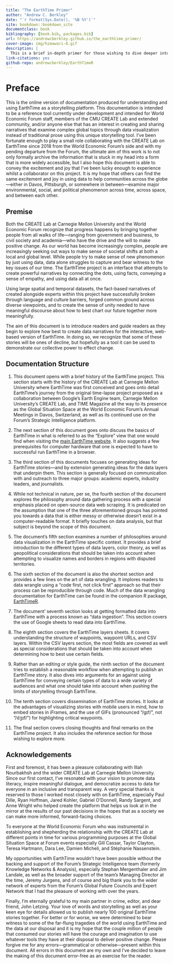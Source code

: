 ```yaml
--- 
title: "The EarthTime Primer"
author: "Andrew C. Berkley"
date: "`r format(Sys.Date(), '%B %Y')`"
site: bookdown::bookdown_site
documentclass: book
bibliography: [book.bib, packages.bib]
url: https://andrewcberkley.github.io/the_earthtime_primer/
cover-image: img/himawari-8.gif
description: |
  This is a brief in-depth primer for those wishing to dive deeper into the EarthTime project—a collaboration between the CREATE Lab at Carnegie Mellon University and the World Economic Forum—that allows individuals to examine major environmental, social, and political phenomenon across time, across space, and between each other.
link-citations: yes
github-repo: andrewcberkley/EarthTimeR
---
```


# Preface {-}

This is the online version of documentation produced for understanding and using EarthTime as a storytelling platform. This documentation is intended to be a reference tool currently under development and intended for World Economic Forum staff, members of the CMU CREATE Lab and extended community, and/or anyone else that has an interest in creating and sharing narratives that examine complex global topics through data visualization instead of traditional prose using this unique storytelling tool. I’ve been fortunate enough to play a small role collaborating with the CREATE Lab on EarthTime since 2018 from the World Economic Forum’s side and with my pending departure from the Forum, the ultimate aim of this work is to not only formally archive the information that is stuck in my head into a form that is more widely accessible, but I also hope this document is able to convey the excitement and joy that I’ve been lucky enough to experience whilst a collaborator on this project. It is my hope that others can find the same excitement and joy in using data to help communities across the globe—either in Davos, Pittsburgh, or somewhere in between—examine major environmental, social, and political phenomenon across time, across space, and between each other.

## Premise {-}

Both the CREATE Lab at Carnegie Mellon University and the World Economic Forum recognize that progress happens by bringing together people from all walks of life—ranging from government and business, to civil society and academia—who have the drive and the will to make positive change. As our world has become increasingly complex, people are increasingly seeking out ways to make sense of societal shifts at both a local and global level. While people try to make sense of new phenomenon by just using data, data alone struggles to capture and bear witness to the key issues of our time. The EarthTime project is an interface that attempts to create powerful narratives by connecting the dots, using facts, conveying a sense of empathy, and using data all at once. 

Using large spatial and temporal datasets, the fact-based narratives of created alongside experts within this project have successfully broken through language and culture barriers, forged common ground across diverse viewpoints, and to create the sense of unity needed to have meaningful discourse about how to best chart our future together more meaningfully.

The aim of this document is to introduce readers and guide readers as they begin to explore how best to create data narratives for the interactive, web-based version of EarthTime. In doing so, we recognize that some of these stories will be ones of decline, but hopefully as a tool it can be used to demonstrate our collective power to effect change.

## Documentation Structure {-}

1. This document opens with a brief history of the EarthTime project. This section starts with the history of the CREATE Lab at Carnegie Mellon University where EarthTime was first conceived and goes onto detail EarthTime’s journey from the original time-lapse project proposed as a collaboration between  Google’s Earth Engine team, Carnegie Mellon University’s CREATE Lab, and TIME Magazine all the way to its presence as the Global Situation Space at the World Economic Forum’s Annual Meetings in Davos, Switzerland, as well as its continued use on the Forum’s Strategic Intelligence platform.

2. The next section of this document goes onto discuss the basics of EarthTime in what is referred to as the “Explore” view that one would find when visiting the [main EarthTime website](http://earthtime.org/explore). It also suggests a few prerequisites for computer hardware that one is expected to have to successful run EarthTime in a browser.

3. The third section of this documents focuses on generating ideas for EarthTime stories—and by extension generating ideas for the data layers that underpin them. This section is generally focused on communication with and outreach to three major groups: academic experts, industry leaders, and journalists.

4. While not technical in nature, per se, the fourth section of the document explores the philosophy around data gathering process with a special emphasis placed on open-source data web scraping. It is predicated on the assumption that one of the three aforementioned groups has pointed you towards a data that is either messy or otherwise doesn’t exist in a computer-readable format. It briefly touches on data analysis, but that subject is beyond the scope of this document.

5. The document’s fifth section examines a number of philosophies around data visualization in the EarthTime specific context. It provides a brief introduction to the different types of data layers, color theory, as well as geopolitical considerations that should be taken into account when attempting to visualize names and borders in regions with disputed territories.

6. The sixth section of the document is also the shortest section and provides a few lines on the art of data wrangling. It implores readers to data wrangle using a “code first, not click first” approach so that their process can be reproducible through code. Much of the data wrangling documentation for EarthTime can be found in the companion R package, [EarthTimeR](https://github.com/andrewcberkley/EarthTimeR).

7. The document’ seventh section looks at getting formatted data into EarthTime with a process known as “data ingestion”. This section covers the use of Google sheets to read data into EarthTime.

8. The eighth section covers the EarthTime layers sheets. It covers understanding the structure of waypoints, waypoint URLs, and CSV layers. Within the CSV layers section, the most fields are covered as well as special considerations that should be taken into account when determining how to best use certain fields.

9. Rather than an editing or style guide, the ninth section of the document tries to establish a reasonable workflow when attempting to publish an EarthTime story. It also dives into arguments for an against using EarthTime for conveying certain types of data to a wide variety of audiences and what one should take into account when pushing the limits of storytelling through EarthTime.

10. The tenth section covers dissemination of EarthTime stories. It looks at the advantages of visualizing stories with mobile users in mind, how to embed stories in iFrames, and the use of GIFs (pronounced “/ɡɪf/”, not “/dʒɪf/”) for highlighting critical waypoints.

11. The final section covers closing thoughts and final remarks on the EarthTime project. It also includes the reference section for those wishing to explore more.

## Acknowledgements {-}

First and foremost, it has been a pleasure collaborating with Illah Nourbakhsh and the wider CREATE Lab at Carnegie Mellon University. Since our first contact, I’ve resonated with your vision to promote data literacy, inspire meaningful dialogue, and democratize access to data for everyone in an inclusive and transparent way. A very special thanks is reserved to those I worked most closely with on EarthTime, especially Paul Dille, Ryan Hoffman, Jared Kohler, Gabriel O'Donnell, Randy Sargent, and Anne Wright who helped create the platform that helps us look at in the mirror at the results of our past decisions in the hopes that as a society we can make more informed, forward-facing choices.

To everyone at the World Economic Forum who was instrumental in establishing and shepherding the relationship with the CREATE Lab at different points in time for various programming purposes at the Global Situation Space at Forum events especially Gill Cassar, Taylor Clayton, Teresa Hartmann, Dara Lee, Damien Micheli, and Stéphanie Nassenstein.

My opportunities with EarthTime wouldn’t have been possible without the backing and support of the Forum’s Strategic Intelligence team (formerly Knowledge Networks & Analysis), especially Stephan Mergenthaler and Jim Landale, as well as the broader support of the team’s Managing Director at the time, Jeremy Jurgens, and of course and big thank you to the wider network of experts from the Forum’s Global Future Councils and Expert Network that I had the pleasure of working with over the years.

Finally, I’m eternally grateful to my main partner in crime, editor, and dear friend, John Letzing. Your love of words and storytelling as well as your keen eye for details allowed us to publish nearly 100 original EarthTime stories together. For better or for worse, we were determined to bear witness to some of the far-flung tragedies of the world using EarthTime and the data at our disposal and it is my hope that the couple million of people that consumed our stories will have the courage and imagination to use whatever tools they have at their disposal to deliver positive change. Please forgive me for any errors—grammatical or otherwise—present within this document. All errors in this document are my own and I’ve decided to leave the making of this document error-free as an exercise for the reader.
